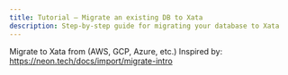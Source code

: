 ```yaml
---
title: Tutorial – Migrate an existing DB to Xata
description: Step-by-step guide for migrating your database to Xata
---
```


Migrate to Xata from (AWS, GCP, Azure, etc.)
Inspired by: https://neon.tech/docs/import/migrate-intro
